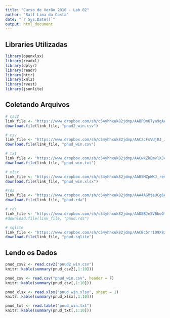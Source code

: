 ```yaml
---
title: "Curso de Verão 2016 - Lab 02"
author: "Ralf Lima da Costa"
date: "`r Sys.Date()`"
output: html_document
---
```


## Libraries Utilizadas

```r

library(openxlsx)
library(readxl)
library(dplyr)
library(readr)
library(httr)
library(xml2)
library(rvest)
library(jsonlite)

```

## Coletando Arquivos

```r
# csv2
link_file <- "https://www.dropbox.com/sh/c54yhhxuk82jdmp/AABPDm6Tya9gAev6ECVYqzDya/pnud2_win.csv?dl=1"
download.file(link_file, "pnud2_win.csv")

# csv
link_file <- "https://www.dropbox.com/sh/c54yhhxuk82jdmp/AAC2cFsVUjRJ_JdOUenKWrLHa/pnud_win.csv?dl=1"
download.file(link_file, "pnud_win.csv")

# txt
link_file <- "https://www.dropbox.com/sh/c54yhhxuk82jdmp/AACwkZkEmvlXJ4Po3LDSKZ6Aa/pnud_win.txt?dl=1"
download.file(link_file, "pnud_win.txt")

# xlsx
link_file <- "https://www.dropbox.com/sh/c54yhhxuk82jdmp/AAB5MZpWKJ_rem6--_LYYOn2a/pnud_win.xlsx?dl=1"
download.file(link_file, "pnud_win.xlsx")

#rda
link_file <- "https://www.dropbox.com/sh/c54yhhxuk82jdmp/AAA4AGMtaUCg6AuQ8seJe3iYa/pnud.rda?dl=1"
download.file(link_file, "pnud.rda")

# rds
link_file <- "https://www.dropbox.com/sh/c54yhhxuk82jdmp/AAD8BJe5VBboOtamipv9Vg40a/pnud.rds?dl=1"
#download.file(link_file, "pnud.rds")

# sqlite
link_file <- "https://www.dropbox.com/sh/c54yhhxuk82jdmp/AACBc5rr109X8zNd3pe4Bfkda/pnud.sqlite?dl=1"
download.file(link_file, "pnud.sqlite")

```

## Lendo os Dados

```r
pnud_csv2 <- read.csv2("pnud2_win.csv")
knitr::kable(summary(pnud_csv2[,1:10]))

pnud_csv <- read.csv("pnud_win.csv", header = F)
knitr::kable(summary(pnud_csv[,1:10]))

pnud_xlsx <- read.xlsx("pnud_win.xlsx", sheet = 1)
knitr::kable(summary(pnud_xlsx[,1:10]))

pnud_txt <- read.table("pnud_win.txt")
knitr::kable(summary(pnud_txt[,1:10]))





```


